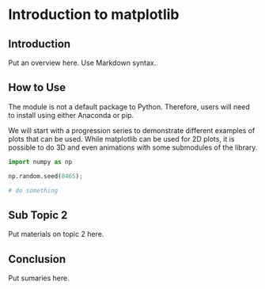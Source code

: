 # Introduction to matplotlib


## Introduction

Put an overview here. Use Markdown syntax.


## How to Use

The module is not a default package to Python. Therefore, users will need to install using either Anaconda or pip.

We will start with a progression series to demonstrate different examples of plots that can be used. While matplotlib can be used for 2D plots, it is possible to do 3D and even animations with some submodules of the library.

```python
import numpy as np

np.random.seed(8465);

# do something
```

## Sub Topic 2

Put materials on topic 2 here.

## Conclusion

Put sumaries here.
